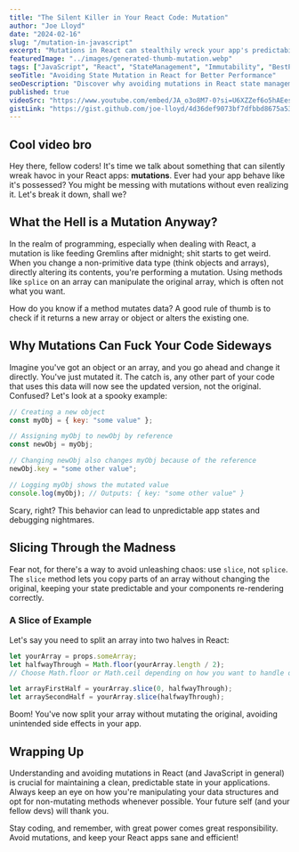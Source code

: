 ```yaml
---
title: "The Silent Killer in Your React Code: Mutation"
author: "Joe Lloyd"
date: "2024-02-16"
slug: "/mutation-in-javascript"
excerpt: "Mutations in React can stealthily wreck your app's predictability. Learn why mutating state is a big no-no and how using slice instead of splice keeps your code behaving as expected."
featuredImage: "../images/generated-thumb-mutation.webp"
tags: ["JavaScript", "React", "StateManagement", "Immutability", "BestPractices"]
seoTitle: "Avoiding State Mutation in React for Better Performance"
seoDescription: "Discover why avoiding mutations in React state management is crucial for your app's performance and stability. Learn the best practices for immutable state management."
published: true
videoSrc: "https://www.youtube.com/embed/JA_o3o8M7-0?si=U6XZZef6o5hAEesm&amp;controls=0"
gistLink: "https://gist.github.com/joe-lloyd/4d36def9073bf7dfbbd8675a5381b495"
---
```

## Cool video bro

Hey there, fellow coders! It's time we talk about something that can silently wreak havoc in your React apps: **mutations**. Ever had your app behave like it's possessed? You might be messing with mutations without even realizing it. Let's break it down, shall we?

## What the Hell is a Mutation Anyway?

In the realm of programming, especially when dealing with React, a mutation is like feeding Gremlins after midnight; shit starts to get weird. When you change a non-primitive data type (think objects and arrays), directly altering its contents, you're performing a mutation. Using methods like `splice` on an array can manipulate the original array, which is often not what you want.

How do you know if a method mutates data? A good rule of thumb is to check if it returns a new array or object or alters the existing one.

## Why Mutations Can Fuck Your Code Sideways

Imagine you've got an object or an array, and you go ahead and change it directly. You've just mutated it. The catch is, any other part of your code that uses this data will now see the updated version, not the original. Confused? Let's look at a spooky example:

```javascript
// Creating a new object
const myObj = { key: "some value" };

// Assigning myObj to newObj by reference
const newObj = myObj;

// Changing newObj also changes myObj because of the reference
newObj.key = "some other value";

// Logging myObj shows the mutated value
console.log(myObj); // Outputs: { key: "some other value" }
```

Scary, right? This behavior can lead to unpredictable app states and debugging nightmares.

## Slicing Through the Madness

Fear not, for there's a way to avoid unleashing chaos: use `slice`, not `splice`. The `slice` method lets you copy parts of an array without changing the original, keeping your state predictable and your components re-rendering correctly.

### A Slice of Example

Let's say you need to split an array into two halves in React:

```javascript
let yourArray = props.someArray;
let halfwayThrough = Math.floor(yourArray.length / 2);
// Choose Math.floor or Math.ceil depending on how you want to handle odd lengths

let arrayFirstHalf = yourArray.slice(0, halfwayThrough);
let arraySecondHalf = yourArray.slice(halfwayThrough);
```

Boom! You've now split your array without mutating the original, avoiding unintended side effects in your app.

## Wrapping Up

Understanding and avoiding mutations in React (and JavaScript in general) is crucial for maintaining a clean, predictable state in your applications. Always keep an eye on how you're manipulating your data structures and opt for non-mutating methods whenever possible. Your future self (and your fellow devs) will thank you.

Stay coding, and remember, with great power comes great responsibility. Avoid mutations, and keep your React apps sane and efficient!

